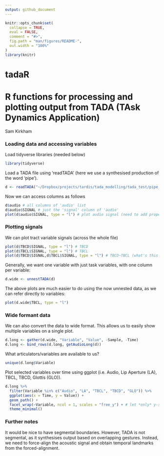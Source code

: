 ```yaml
---
output: github_document
---
```


```r
knitr::opts_chunk$set(
  collapse = TRUE,
  eval = FALSE,
  comment = "#>",
  fig.path = "man/figures/README-",
  out.width = "100%"
)
library(knitr)
```

# tadaR
# R functions for processing and plotting output from TADA (TAsk Dynamics Application)

Sam Kirkham

### Loading data and accessing variables ###

Load tidyverse libraries (needed below)

```r
library(tidyverse)
```

Load a TADA file using 'readTADA' (here we use a synthesised production of the word 'pipe').

```r
d <- readTADA("~/Dropbox/projects/tardis/tada_modelling/tada_test/pipe_traj_mv.mat")
```

Now we can access columns as follows
```r
d$audio # all columns of 'audio' list
d$audio$SIGNAL # just the 'signal' column of 'audio'
plot(d$audio$SIGNAL, type = "l") # plot audio signal (need to add proper time variable)
```


### Plotting signals ###

We can plot tract variable signals (across the whole file)
```r
plot(d$TBCD$SIGNAL, type = "l") # TBCD
plot(d$TBCL$SIGNAL, type = "l") # TBCL
plot(d$TBCD$SIGNAL,d$TBCL$SIGNAL, type = "l") # TBCD~TBCL (what's this mean...? cool though)
```

Generally, we want one variable with just task variables, with one column per variable:
```r
d.wide <- unnestTADA(d)
```

The above plots are much easier to do using the now unnested data, as we can refer directly to variables:

```r
plot(d.wide$TBCL, type = "l") 
```

### Wide formant data ###

We can also convert the data to wide format. This allows us to easily show multiple variables on a single plot.

```r
d.long <- gather(d.wide, "Variable", "Value", -Sample, -Time)
d.long <- bind_rows(d.long, getAudioLong(d))
```

What articulators/variables are available to us?

```r
unique(d.long$Variable)
```

Plot selected variables over time using ggplot (i.e. Audio, Lip Aperture (LA), TBCL, TBCD, Glottis (GLO)).

```r
d.long %>% 
  filter(Variable %in% c("Audio", "LA", "TBCL", "TBCD", "GLO")) %>% 
  ggplot(aes(x = Time, y = Value)) +
  geom_path() +
  facet_wrap(~Variable, ncol = 1, scales = "free_y") + # let *only* y-scaling be free
  theme_minimal()
```


### Further notes ###

It would be nice to have segmental boundaries. However, TADA is not segmental, as it synthesises output based on overlapping gestures. Instead, we need to force-align the acoustic signal and obtain temporal landmarks from the forced-alignment.











